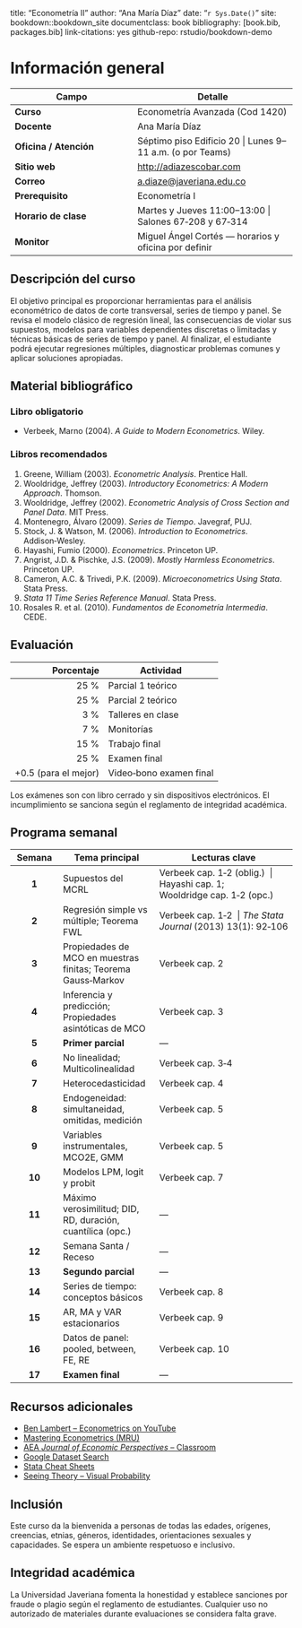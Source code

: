 
title: "Econometría II"
author: "Ana María Díaz"
date: "`r Sys.Date()`"
site: bookdown::bookdown_site
documentclass: book
bibliography: [book.bib, packages.bib]
link-citations: yes
github-repo: rstudio/bookdown-demo



# Información general {-}

| Campo | Detalle |
|-------|---------|
| **Curso** | Econometría Avanzada (Cod 1420) |
| **Docente** | Ana María Díaz |
| **Oficina / Atención** | Séptimo piso Edificio 20 \| Lunes 9–11 a.m. (o por Teams) |
| **Sitio web** | <http://adiazescobar.com> |
| **Correo** | <a.diaze@javeriana.edu.co> |
| **Prerequisito** | Econometría I |
| **Horario de clase** | Martes y Jueves 11:00–13:00 \| Salones 67‑208 y 67‑314 |
| **Monitor** | Miguel Ángel Cortés — horarios y oficina por definir |

## Descripción del curso {-}

El objetivo principal es proporcionar herramientas para el análisis econométrico de datos de corte transversal, series de tiempo y panel. Se revisa el modelo clásico de regresión lineal, las consecuencias de violar sus supuestos, modelos para variables dependientes discretas o limitadas y técnicas básicas de series de tiempo y panel. Al finalizar, el estudiante podrá ejecutar regresiones múltiples, diagnosticar problemas comunes y aplicar soluciones apropiadas.

## Material bibliográfico {-}

### Libro obligatorio {-}

- Verbeek, Marno (2004). *A Guide to Modern Econometrics*. Wiley.

### Libros recomendados {-}

1. Greene, William (2003). *Econometric Analysis*. Prentice Hall.  
2. Wooldridge, Jeffrey (2003). *Introductory Econometrics: A Modern Approach*. Thomson.  
3. Wooldridge, Jeffrey (2002). *Econometric Analysis of Cross Section and Panel Data*. MIT Press.  
4. Montenegro, Álvaro (2009). *Series de Tiempo*. Javegraf, PUJ.  
5. Stock, J. & Watson, M. (2006). *Introduction to Econometrics*. Addison‑Wesley.  
6. Hayashi, Fumio (2000). *Econometrics*. Princeton UP.  
7. Angrist, J.D. & Pischke, J.S. (2009). *Mostly Harmless Econometrics*. Princeton UP.  
8. Cameron, A.C. & Trivedi, P.K. (2009). *Microeconometrics Using Stata*. Stata Press.  
9. *Stata 11 Time Series Reference Manual*. Stata Press.  
10. Rosales R. et al. (2010). *Fundamentos de Econometría Intermedia*. CEDE.

## Evaluación {-}

| Porcentaje | Actividad |
|-----------:|-----------|
| 25 % | Parcial 1 teórico |
| 25 % | Parcial 2 teórico |
| 3 %  | Talleres en clase |
| 7 %  | Monitorías |
| 15 % | Trabajo final |
| 25 % | Examen final |
| +0.5 (para el mejor) | Video‑bono examen final |

Los exámenes son con libro cerrado y sin dispositivos electrónicos. El incumplimiento se sanciona según el reglamento de integridad académica.

## Programa semanal {-}

| Semana | Tema principal | Lecturas clave |
|:------:|---------------|---------------|
| **1** | Supuestos del MCRL | Verbeek cap. 1‑2 (oblig.)  \| Hayashi cap. 1; Wooldridge cap. 1‑2 (opc.) |
| **2** | Regresión simple vs múltiple; Teorema FWL | Verbeek cap. 1‑2  \| *The Stata Journal* (2013) 13(1): 92‑106 |
| **3** | Propiedades de MCO en muestras finitas; Teorema Gauss‑Markov | Verbeek cap. 2 |
| **4** | Inferencia y predicción; Propiedades asintóticas de MCO | Verbeek cap. 3 |
| **5** | **Primer parcial** | — |
| **6** | No linealidad; Multicolinealidad | Verbeek cap. 3‑4 |
| **7** | Heterocedasticidad | Verbeek cap. 4 |
| **8** | Endogeneidad: simultaneidad, omitidas, medición | Verbeek cap. 5 |
| **9** | Variables instrumentales, MCO2E, GMM | Verbeek cap. 5 |
| **10** | Modelos LPM, logit y probit | Verbeek cap. 7 |
| **11** | Máximo verosimilitud; DID, RD, duración, cuantílica (opc.) | — |
| **12** | Semana Santa / Receso | — |
| **13** | **Segundo parcial** | — |
| **14** | Series de tiempo: conceptos básicos | Verbeek cap. 8 |
| **15** | AR, MA y VAR estacionarios | Verbeek cap. 9 |
| **16** | Datos de panel: pooled, between, FE, RE | Verbeek cap. 10 |
| **17** | **Examen final** | — |

## Recursos adicionales {-}

- [Ben Lambert – Econometrics on YouTube](https://www.youtube.com/playlist?list=PLwJRxp3blEvZyQBTTOMFRP_TDaSdly3gU)  
- [Mastering Econometrics (MRU)](https://mru.org/mastering-econometrics)  
- [AEA *Journal of Economic Perspectives* – Classroom](https://www.aeaweb.org/journals/jep/classroom)  
- [Google Dataset Search](https://toolbox.google.com/datasetsearch)  
- [Stata Cheat Sheets](https://geocenter.github.io/StataTraining/pdf/AllCheatSheets.pdf)  
- [Seeing Theory – Visual Probability](https://seeing-theory.brown.edu)

## Inclusión {-}

Este curso da la bienvenida a personas de todas las edades, orígenes, creencias, etnias, géneros, identidades, orientaciones sexuales y capacidades. Se espera un ambiente respetuoso e inclusivo.

## Integridad académica {-}

La Universidad Javeriana fomenta la honestidad y establece sanciones por fraude o plagio según el reglamento de estudiantes. Cualquier uso no autorizado de materiales durante evaluaciones se considera falta grave.


